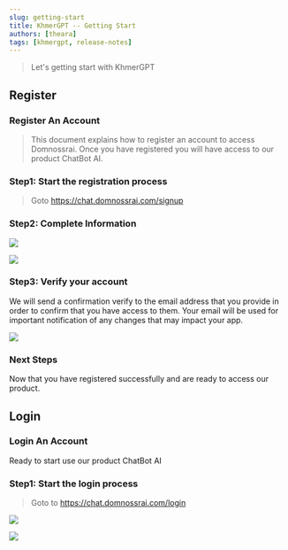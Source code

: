 ```yaml
---
slug: getting-start
title: KhmerGPT -- Getting Start
authors: [theara]
tags: [khmergpt, release-notes]
---
```


> Let's getting start with KhmerGPT

## Register
### Register An Account
> This document explains how to register an account to access Domnossrai. Once you have registered you will have access to our product ChatBot AI.

### Step1: Start the registration process
> Goto https://chat.domnossrai.com/signup

### Step2: Complete Information

![](../static/img/2023-11-27-13-26-27.png)

![](../static/img/2023-11-27-13-26-40.png)

### Step3: Verify your account

We will send a confirmation verify to the email address that you provide in order to confirm that you have access to them. Your email will be used for important notification of any changes that may impact your app.

![](../static/img/2023-11-27-13-27-47.png)

### Next Steps
Now that you have registered successfully and are ready to access our product.

## Login
### Login An Account
Ready to start use our product ChatBot AI

### Step1: Start the login process
> Goto to https://chat.domnossrai.com/login

![](../static/img/2023-11-27-13-28-02.png)

![](../static/img/2023-11-27-13-28-19.png)